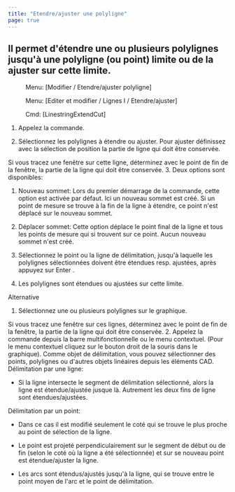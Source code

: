 ```yaml
---
title: "Etendre/ajuster une polyligne"
page: true
---
```

## Il permet d&#39;&#233;tendre une ou plusieurs polylignes jusqu&#39;&#224; une polyligne (ou point) limite ou de la ajuster sur cette limite.
<GeoMapper> <Menu> Menu: [Modifier / Etendre/ajuster polyligne] </Menu> </GeoMapper>
<GeoDesigner> <Menu> Menu: [Editer et modifier / Lignes I / Etendre/ajuster] </Menu> 
 <Menu> Cmd: [LinestringExtendCut] </Menu> </GeoDesigner>


1. Appelez la commande.

2. S&#233;lectionnez les polylignes &#224; &#233;tendre ou ajuster. Pour ajuster d&#233;finissez avec la s&#233;lection de position la partie de ligne qui doit &#234;tre conserv&#233;e. 


<Success>
Si vous tracez une fen&#234;tre sur cette ligne, d&#233;terminez avec le point de fin de la fen&#234;tre, la partie de la ligne qui doit &#234;tre conserv&#233;e. 

</Success>
3. Deux options sont disponibles:

1. <Bold> Nouveau sommet: </Bold>  Lors du premier d&#233;marrage de la commande, cette option est activ&#233;e par d&#233;faut. Ici un nouveau sommet est cr&#233;&#233;. Si un point de mesure se trouve &#224; la fin de la ligne &#224; &#233;tendre, ce point n&#39;est d&#233;plac&#233; sur le nouveau sommet.

2. <Bold> D&#233;placer sommet: </Bold>  Cette option d&#233;place le point final de la ligne et tous les points de mesure qui si trouvent sur ce point. Aucun nouveau sommet n&#39;est cr&#233;&#233;.





4. S&#233;lectionnez le point ou la ligne de d&#233;limitation, jusqu&#39;&#224; laquelle les polylignes s&#233;lectionn&#233;es doivent &#234;tre &#233;tendues resp. ajust&#233;es, apr&#232;s appuyez sur <Border>Enter</Border> .

5. Les polylignes sont &#233;tendues ou ajust&#233;es sur cette limite.




Alternative


1. S&#233;lectionnez une ou plusieurs polylignes sur le graphique. 


<Success>
Si vous tracez une fen&#234;tre sur ces lignes, d&#233;terminez avec le point de fin de la fen&#234;tre, la partie de la ligne qui doit &#234;tre conserv&#233;e. 

</Success>
2. Appelez la commande depuis la barre multifonctionnelle ou le menu contextuel. (Pour le menu contextuel cliquez sur le bouton droit de la souris dans le graphique).




<Success>
Comme objet de d&#233;limitation, vous pouvez s&#233;lectionner des points, polylignes ou d&#39;autres objets lin&#233;aires depuis les &#233;l&#233;ments CAD.
</Success>

<Success>
D&#233;limitation par une ligne:

-  Si la ligne intersecte le segment de d&#233;limitation s&#233;lectionn&#233;, alors la ligne est &#233;tendue/ajust&#233;e jusque l&#224;. Autrement les deux fins de ligne sont &#233;tendues/ajust&#233;es. 




</Success>
<Success>
D&#233;limitation par un point:

-  Dans ce cas il est modifi&#233; seulement le cot&#233; qui se trouve le plus proche au point de s&#233;lection de la ligne.


-  Le point est projet&#233; perpendiculairement sur le segment de d&#233;but ou de fin (selon le cot&#233; o&#249; la ligne a &#233;t&#233; s&#233;lectionn&#233;e) et sur se nouveau point est &#233;tendue/ajuster la ligne.


-  Les arcs sont &#233;tendus/ajust&#233;s jusqu&#39;&#224; la ligne, qui se trouve entre le point moyen de l&#39;arc et le point de d&#233;limitation. 




</Success>
